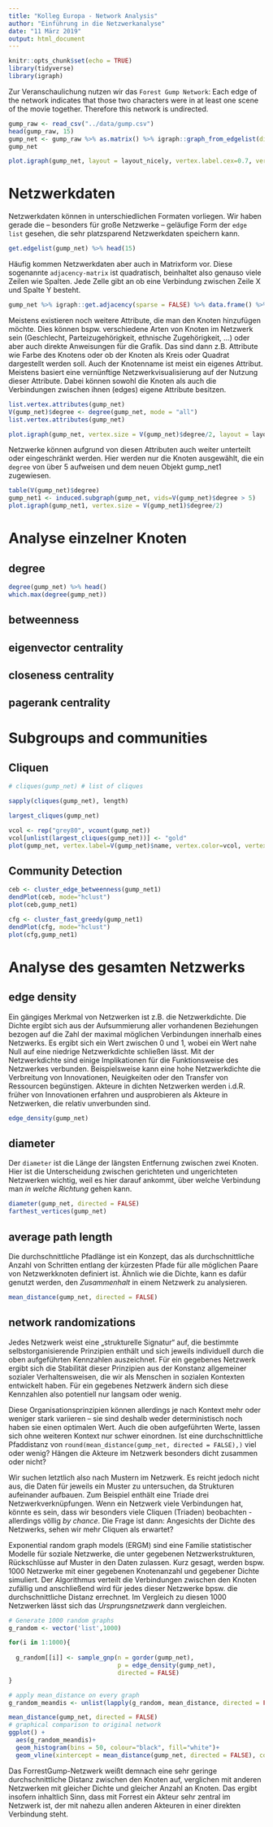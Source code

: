 ```yaml
---
title: "Kolleg Europa - Network Analysis"
author: "Einführung in die Netzwerkanalyse"
date: "11 März 2019"
output: html_document
---
```


```r
knitr::opts_chunk$set(echo = TRUE)
library(tidyverse)
library(igraph)
```

Zur Veranschaulichung nutzen wir das ```Forest Gump Network```: Each edge of the network indicates that those two characters were in at least one scene of the movie together. Therefore this network is undirected.

```r
gump_raw <- read_csv("../data/gump.csv")
head(gump_raw, 15)
gump_net <- gump_raw %>% as.matrix() %>% igraph::graph_from_edgelist(directed = FALSE)
gump_net
```

```r
plot.igraph(gump_net, layout = layout_nicely, vertex.label.cex=0.7, vertex.size = 0)
```


# Netzwerkdaten

Netzwerkdaten können in unterschiedlichen Formaten vorliegen. Wir haben gerade die -- besonders für große Netzwerke -- geläufige Form der ```edge list``` gesehen, die sehr platzsparend Netzwerkdaten speichern kann.
```r
get.edgelist(gump_net) %>% head(15)
```

Häufig kommen Netzwerkdaten aber auch in Matrixform vor. Diese sogenannte ```adjacency-matrix``` ist quadratisch, beinhaltet also genauso viele Zeilen wie Spalten. Jede Zelle gibt an ob eine Verbindung zwischen Zeile X und Spalte Y besteht.

```r
gump_net %>% igraph::get.adjacency(sparse = FALSE) %>% data.frame() %>% .[1:5,1:5]
```

Meistens existieren noch weitere Attribute, die man den Knoten hinzufügen möchte. Dies können bspw. verschiedene Arten von Knoten im Netzwerk sein (Geschlecht, Parteizugehörigkeit, ethnische Zugehörigkeit, ...) oder aber auch direkte Anweisungen für die Grafik. Das sind dann z.B. Attribute wie Farbe des Knotens oder ob der Knoten als Kreis oder Quadrat dargestellt werden soll. Auch der Knotenname ist meist ein eigenes Attribut. Meistens basiert eine vernünftige Netzwerkvisualisierung auf der Nutzung dieser Attribute. Dabei können sowohl die Knoten als auch die Verbindungen zwischen ihnen (edges) eigene Attribute besitzen.

```r
list.vertex.attributes(gump_net)
V(gump_net)$degree <- degree(gump_net, mode = "all")
list.vertex.attributes(gump_net)

plot.igraph(gump_net, vertex.size = V(gump_net)$degree/2, layout = layout_nicely, vertex.label.cex=0.7)
```

Netzwerke können aufgrund von diesen Attributen auch weiter unterteilt oder eingeschränkt werden. Hier werden nur die Knoten ausgewählt, die ein ```degree``` von über 5 aufweisen und dem neuen Objekt gump_net1 zugewiesen.

```r
table(V(gump_net)$degree)
gump_net1 <- induced.subgraph(gump_net, vids=V(gump_net)$degree > 5)
plot.igraph(gump_net1, vertex.size = V(gump_net1)$degree/2)
```


# Analyse einzelner Knoten

## degree

```r
degree(gump_net) %>% head()
which.max(degree(gump_net))
```

## betweenness

## eigenvector centrality

## closeness centrality

## pagerank centrality


# Subgroups and communities


## Cliquen


```r
# cliques(gump_net) # list of cliques       

sapply(cliques(gump_net), length)

largest_cliques(gump_net)
```

```r
vcol <- rep("grey80", vcount(gump_net))
vcol[unlist(largest_cliques(gump_net))] <- "gold"
plot(gump_net, vertex.label=V(gump_net)$name, vertex.color=vcol, vertex.label.cex = 0.5, layout = layout_nicely)
```

## Community Detection
```r
ceb <- cluster_edge_betweenness(gump_net1) 
dendPlot(ceb, mode="hclust")
plot(ceb,gump_net1) 

cfg <- cluster_fast_greedy(gump_net1)
dendPlot(cfg, mode="hclust")
plot(cfg,gump_net1) 
```


# Analyse des gesamten Netzwerks

## edge density

Ein gängiges Merkmal von Netzwerken ist z.B. die Netzwerkdichte. Die Dichte ergibt sich aus der Aufsummierung aller vorhandenen Beziehungen bezogen auf die Zahl der maximal möglichen Verbindungen innerhalb eines Netzwerks. Es ergibt sich ein Wert zwischen 0 und 1, wobei ein Wert nahe Null auf eine niedrige Netzwerkdichte schließen lässt. Mit der Netzwerkdichte sind einige Implikationen für die Funktionsweise des Netzwerkes verbunden. Beispielsweise kann eine hohe Netzwerkdichte die Verbreitung von Innovationen, Neuigkeiten oder den Transfer von Ressourcen begünstigen. Akteure in dichten Netzwerken werden i.d.R. früher von Innovationen erfahren und ausprobieren als Akteure in Netzwerken, die relativ unverbunden sind.

```r
edge_density(gump_net)
```

## diameter

Der ```diameter``` ist die Länge der längsten Entfernung zwischen zwei Knoten. Hier ist die Unterscheidung zwischen gerichteten und ungerichteten Netzwerken wichtig, weil es hier darauf ankommt, über welche Verbindung man *in welche Richtung* gehen kann.

```r
diameter(gump_net, directed = FALSE)
farthest_vertices(gump_net)
```

## average path length

Die durchschnittliche Pfadlänge ist ein Konzept, das als durchschnittliche Anzahl von Schritten entlang der kürzesten Pfade für alle möglichen Paare von Netzwerkknoten definiert ist. Ähnlich wie die Dichte, kann es dafür genutzt werden, den *Zusammenhalt* in einem Netzwerk zu analysieren.

```r
mean_distance(gump_net, directed = FALSE)
```

## network randomizations

Jedes Netzwerk weist eine „strukturelle Signatur“ auf, die bestimmte selbstorganisierende Prinzipien enthält und sich jeweils individuell durch die oben aufgeführten Kennzahlen auszeichnet. Für ein gegebenes Netzwerk ergibt sich die Stabilität dieser Prinzipien aus der Konstanz allgemeiner sozialer Verhaltensweisen, die wir als Menschen in sozialen Kontexten entwickelt haben. Für ein gegebenes Netzwerk ändern sich diese Kennzahlen also potentiell nur langsam oder wenig.

Diese Organisationsprinzipien können allerdings je nach Kontext mehr oder weniger stark variieren -- sie sind deshalb weder deterministisch noch haben sie einen optimalen Wert. Auch die oben aufgeführten Werte, lassen sich ohne weiteren Kontext nur schwer einordnen. Ist eine durchschnittliche Pfaddistanz von ```round(mean_distance(gump_net, directed = FALSE),)``` viel oder wenig? Hängen die Akteure im Netzwerk besonders dicht zusammen oder nicht?

Wir suchen letztlich also nach Mustern im Netzwerk. Es reicht jedoch nicht aus, die Daten für jeweils ein Muster zu untersuchen, da Strukturen aufeinander aufbauen. Zum Beispiel enthält eine Triade drei Netzwerkverknüpfungen. Wenn ein Netzwerk viele Verbindungen hat, könnte es sein, dass wir besonders viele Cliquen (Triaden) beobachten - allerdings völlig *by chance*. Die Frage ist dann: Angesichts der Dichte des Netzwerks, sehen wir mehr Cliquen als erwartet?

Exponential random graph models (ERGM) sind eine Familie statistischer Modelle für soziale Netzwerke, die unter gegebenen Netzwerkstrukturen, Rückschlüsse auf Muster in den Daten zulassen. Kurz gesagt, werden bspw. 1000 Netzwerke mit einer gegebenen Knotenanzahl und gegebener Dichte simuliert. Der Algorithmus verteilt die Verbindungen zwischen den Knoten zufällig und anschließend wird für jedes dieser Netzwerke bpsw. die durchschnittliche Distanz errechnet. Im Vergleich zu diesen 1000 Netzwerken lässt sich das *Ursprungsnetzwerk* dann vergleichen.

```r
# Generate 1000 random graphs
g_random <- vector('list',1000)

for(i in 1:1000){
  
  g_random[[i]] <- sample_gnp(n = gorder(gump_net), 
                              p = edge_density(gump_net), 
                              directed = FALSE)
}

# apply mean_distance on every graph
g_random_meandis <- unlist(lapply(g_random, mean_distance, directed = FALSE))

mean_distance(gump_net, directed = FALSE)
# graphical comparison to original network
ggplot() + 
  aes(g_random_meandis)+ 
  geom_histogram(bins = 50, colour="black", fill="white")+
  geom_vline(xintercept = mean_distance(gump_net, directed = FALSE), colour="red", linetype = "longdash")
```

Das ForrestGump-Netzwerk weißt demnach eine sehr geringe durchschnittliche Distanz zwischen den Knoten auf, verglichen mit anderen Netzwerken mit gleicher Dichte und gleicher Anzahl an Knoten. Das ergibt insofern inhaltlich Sinn, dass mit Forrest ein Akteur sehr zentral im Netzwerk ist, der mit nahezu allen anderen Akteuren in einer direkten Verbindung steht.


